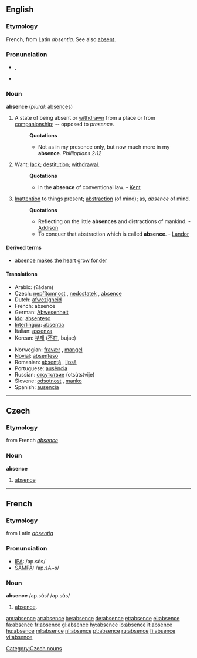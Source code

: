 ==English==

===Etymology===
French, from Latin ''absentia''. See also [[absent]].

===Pronunciation===
*{{IPA|/ˈæbsəns/}}, {{SAMPA|/"{bs@ns/}}
*{{audio|en-us-absence.ogg|Audio (US)}}

===Noun===
'''absence'''  (''plural:'' [[absences]])
#A state of being absent or [[withdrawn]] from a place or from [[companionship]]; -- opposed to ''presence''.
#:'''Quotations'''
#:*Not as in my presence only, but now much more in my '''absence'''. ''Phillippians 2:12''
#Want; [[lack]]; [[destitution]]; [[withdrawal]].
#:'''Quotations'''
#:*In the '''absence''' of conventional law. - [[Kent]]
#[[Inattention]] to things present; [[abstraction]] (of mind); as, ''absence'' of mind.
#:'''Quotations'''
#:*Reflecting on the little '''absences''' and distractions of mankind. - [[Addison]]
#:*To conquer that abstraction which is called '''absence'''. - [[Landor]]

====Derived terms====
*[[absence makes the heart grow fonder]]

====Translations====
{{top}}
*Arabic: {{ARchar|[[عدم|عَدَم]]}} (ʕádam) {{m}}
*Czech: [[nepřítomnost]] {{f}}, [[nedostatek]] {{m}}, [[absence#Czech|absence]] {{f}} 
*Dutch: [[afwezigheid]] {{f}}
*French: absence {{f}}
*German: [[Abwesenheit]] {{f}}
*[[Ido]]: [[absenteso]]
*[[Interlingua]]: [[absentia]]
*Italian: [[assenza]] {{f}}
*Korean: [[부재]] ([[不在]], bujae)
{{mid}}
*Norwegian: [[fravær]] {{n}}, [[mangel]] {{c}}
*[[Novial]]: [[absenteso]]
*Romanian: [[absenţă]] {{f}}, [[lipsă]] {{f}}
*Portuguese: [[ausência]] {{f}}
*Russian: [[отсутствие]] (otsútstvije) {{n}}
*Slovene: [[odsotnost]] {{f}}, [[manko]] {{m}}
*Spanish: [[ausencia]] {{f}}
{{bottom}}

----

==Czech==
===Etymology===
from French ''[[absence]]''
===Noun===
'''absence'''
#[[absence]]
[[Category:Czech nouns]]

----
==French==
===Etymology===
from Latin ''[[absentia]]''

===Pronunciation===
*[[w:IPA|IPA]]: /ap.sɑ̃s/
*[[w:SAMPA|SAMPA]]: /ap.sA~s/

===Noun===
'''absence''' /ap.sɑ̃s/ /ap.sɑ̃s/
#[[absence]].

[[am:absence]]
[[ar:absence]]
[[be:absence]]
[[de:absence]]
[[et:absence]]
[[el:absence]]
[[fa:absence]]
[[fr:absence]]
[[gl:absence]]
[[hy:absence]]
[[io:absence]]
[[it:absence]]
[[hu:absence]]
[[ml:absence]]
[[nl:absence]]
[[pt:absence]]
[[ru:absence]]
[[fi:absence]]
[[vi:absence]]